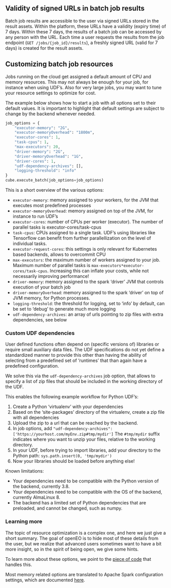 ## Validity of signed URLs in batch job results

Batch job results are accessible to the user via signed URLs stored in the result assets. Within the platform,
these URLs have a validity (expiry time) of 7 days. Within these 7 days, the results of a batch job can be accessed
by any person with the URL. Each time a user requests the results from the job endpoint (`GET /jobs/{job_id}/results`),
a freshly signed URL (valid for 7 days) is created for the result assets.

## Customizing batch job resources

Jobs running on the cloud get assigned a default amount of CPU and memory resources. This
may not always be enough for your job, for instance when using UDF's. Also for very large jobs, you may want
to tune your resource settings to optimize for cost.

The example below shows how to start a job with all options set to their default values. It is important to highlight
that default settings are subject to change by the backend whenever needed.

```python
job_options = {
    "executor-memory": "2G",
    "executor-memoryOverhead": "1800m",
    "executor-cores": 1,
    "task-cpus": 1,
    "max-executors": 20,
    "driver-memory": "2G",
    "driver-memoryOverhead": "1G",
    "driver-cores": 1,
    "udf-dependency-archives": [],
    "logging-threshold": "info"
}
cube.execute_batch(job_options=job_options)
```

This is a short overview of the various options:

- `executor-memory`: memory assigned to your workers, for the JVM that executes most predefined processes
- `executor-memoryOverhead`: memory assigned on top of the JVM, for instance to run UDF's
- `executor-cores`: number of CPUs per worker (executor). The number of parallel tasks is executor-cores/task-cpus
- `task-cpus`: CPUs assigned to a single task. UDF's using libraries like Tensorflow can benefit from further parallellization on the level of individual tasks.
- `executor-request-cores`: this settings is only relevant for Kubernetes based backends, allows to overcommit CPU
- `max-executors`: the maximum number of workers assigned to your job. Maximum number of parallel tasks is `max-executors*executor-cores/task-cpus`. Increasing this can inflate your costs, while not necessarily improving performance!
- `driver-memory`: memory assigned to the spark 'driver' JVM that controls execution of your batch job
- `driver-memoryOverhead`: memory assigned to the spark 'driver' on top of JVM memory, for Python processes.
- `logging-threshold`: the threshold for logging, set to 'info' by default, can be set to 'debug' to generate much more logging
- `udf-dependency-archives`: an array of urls pointing to zip files with extra dependencies, see below

### Custom UDF dependencies

User defined functions often depend on (specific versions of) libraries or require small auxiliary data files. The UDF specifications do not yet
define a standardized manner to provide this other than having the ability of selecting from a predefined set of 'runtimes' that than again have a predefined configuration.

We solve this via the `udf-dependency-archives` job option, that allows to specify a list of zip files that should be included in the working directory of the UDF.

This enables the following example workflow for Python UDF's:

1. Create a Python 'virtualenv' with your dependencies
2. Based on the 'site-packages' directory of the virtualenv, create a zip file with all dependencies
3. Upload the zip to a url that can be reached by the backend.
4. In job options, add  `"udf-dependency-archives": ['https://yourhost.com/myEnv.zip#tmp/mydir'] ` The `#tmp/mydir` suffix indicates where you want to unzip your files, relative to the working directory.
5. In your UDF, before trying to import libraries, add your directory to the Python path: `sys.path.insert(0, 'tmp/mydir')`
6. Now your libraries should be loaded before anything else!

Known limitations:

- Your dependencies need to be compatible with the Python version of the backend, currently 3.8.
- Your dependencies need to be compatible with the OS of the backend, currently AlmaLinux 8.
- The backend has a limited set of Python dependencies that are preloaded, and cannot be changed, such as numpy.


### Learning more

The topic of resource optimization is a complex one, and here we just give a short summary. The goal of openEO is to hide most of these
details from the user, but we realize that advanced users sometimes want to have a bit more insight, so in the spirit of being open, we give some hints.

To learn more about these options, we point to the [piece of code](https://github.com/Open-EO/openeo-geopyspark-driver/blob/faf5d5364a82e870e42efd2a8aee9742f305da9f/openeogeotrellis/backend.py#L1213) that handles this.



Most memory related options are translated to Apache Spark configuration settings, which are documented [here](https://spark.apache.org/docs/3.3.1/configuration.html#application-properties).

